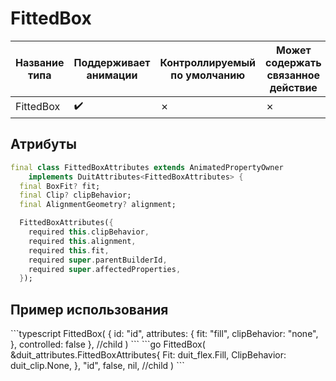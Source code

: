 
# FittedBox

| Название типа| Поддерживает анимации | Контроллируемый по умолчанию | Может содержать связанное действие | Ссылка |
| - | - | - | - | - |
| FittedBox | :heavy_check_mark: | &cross; | &cross; | [link](https://api.flutter.dev/flutter/widgets/FittedBox-class.html) |

## Атрибуты

```dart
final class FittedBoxAttributes extends AnimatedPropertyOwner
    implements DuitAttributes<FittedBoxAttributes> {
  final BoxFit? fit;
  final Clip? clipBehavior;
  final AlignmentGeometry? alignment;

  FittedBoxAttributes({
    required this.clipBehavior,
    required this.alignment,
    required this.fit,
    required super.parentBuilderId,
    required super.affectedProperties,
  });
```

## Пример использования

<Tabs groupId="lang">
  <TabItem value="ts" label="TypeScript" default>
    ```typescript
    FittedBox(
        {
            id: "id",
            attributes: {
                fit: "fill",
                clipBehavior: "none",
            },
            controlled: false
        },
        //child
    )
    ```
  </TabItem>
  <TabItem value="go" label="Go">
    ```go
	FittedBox(
		&duit_attributes.FittedBoxAttributes{
			Fit: duit_flex.Fill,
			ClipBehavior: duit_clip.None,
		},
		"id",
		false,
		nil, //child
	)
    ```
  </TabItem>
</Tabs>

